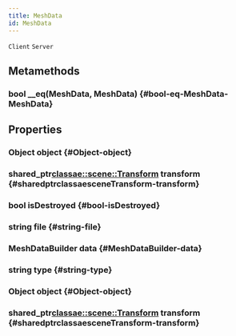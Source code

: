 ```yaml
---
title: MeshData
id: MeshData
---
```

`Client`
`Server`

## Metamethods

### bool __eq(MeshData, MeshData) {#bool-eq-MeshData-MeshData}

## Properties

### Object object {#Object-object}

### shared_ptr<classae::scene::Transform> transform {#sharedptrclassaesceneTransform-transform}

### bool isDestroyed {#bool-isDestroyed}

### string file {#string-file}

### MeshDataBuilder data {#MeshDataBuilder-data}

### string type {#string-type}

### Object object {#Object-object}

### shared_ptr<classae::scene::Transform> transform {#sharedptrclassaesceneTransform-transform}

